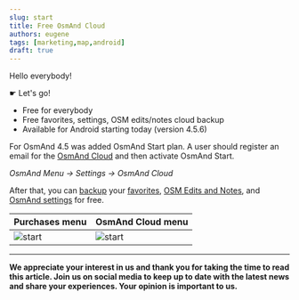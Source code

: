 ```yaml
---
slug: start
title: Free OsmAnd Cloud
authors: eugene
tags: [marketing,map,android]
draft: true
---
```




Hello everybody!

   &#9755;  Let's go!

<!--truncate-->


- Free for everybody
- Free favorites, settings, OSM edits/notes cloud backup
- Available for Android starting today (version 4.5.6)

For OsmAnd 4.5 was added OsmAnd Start plan. A user should register an email for the [OsmAnd Cloud](https://osmand.net/docs/user/personal/osmand-cloud) and then activate OsmAnd Start.

_OsmAnd Menu → Settings → OsmAnd Cloud_

After that, you can [backup](https://osmand.net/docs/user/personal/osmand-cloud#select-data-to-back-up) your [favorites](https://osmand.net/docs/user/personal/favorites), [OSM Edits and Notes](https://osmand.net/docs/user/plugins/osm-editing#create--modify-osm-note), and [OsmAnd settings](https://osmand.net/docs/user/personal/profiles) for free. 

|Purchases menu| OsmAnd Cloud menu|
|------|-------|
|![start](./img/start.png)|![start](./img/start_1.png)|




______________________________________________


**We appreciate your interest in us and thank you for taking the time to read this article. Join us on social media to keep up to date with the latest news and share your experiences. Your opinion is important to us.**


<LinksSocial/>
<LinksTelegram/>
<AndroidStore/>
